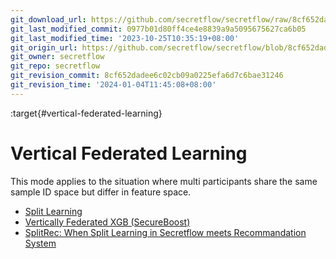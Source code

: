 ```yaml
---
git_download_url: https://github.com/secretflow/secretflow/raw/8cf652dadee6c02cb09a0225efa6d7c6bae31246/docs/user_guide/federated_learning/vertical_federated_learning/index.rst
git_last_modified_commit: 0977b01d80ff4ce4e8839a9a5095675627ca6b05
git_last_modified_time: '2023-10-25T10:35:19+08:00'
git_origin_url: https://github.com/secretflow/secretflow/blob/8cf652dadee6c02cb09a0225efa6d7c6bae31246/docs/user_guide/federated_learning/vertical_federated_learning/index.rst
git_owner: secretflow
git_repo: secretflow
git_revision_commit: 8cf652dadee6c02cb09a0225efa6d7c6bae31246
git_revision_time: '2024-01-04T11:45:08+08:00'
---
```


:target{#vertical-federated-learning}

# Vertical Federated Learning

This mode applies to the situation where multi participants share the same sample ID space but differ in feature space.

<TableOfContents>


  - [Split Learning](split_learning.mdx)
  - [Vertically Federated XGB (SecureBoost)](tree.mdx)
  - [SplitRec: When Split Learning in Secretflow meets Recommandation System](SplitRec/index.mdx)
</TableOfContents>
